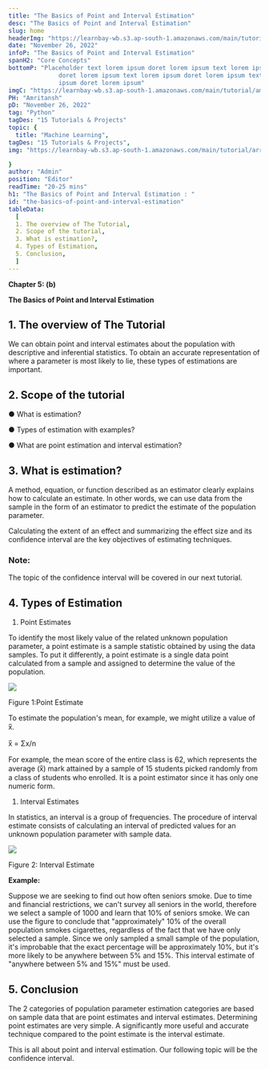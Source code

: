 ```yaml
---
title: "The Basics of Point and Interval Estimation"
desc: "The Basics of Point and Interval Estimation"
slug: home
headerImg: "https://learnbay-wb.s3.ap-south-1.amazonaws.com/main/tutorial/python.png"
date: "November 26, 2022"
infoP: "The Basics of Point and Interval Estimation"
spanH2: "Core Concepts"
bottomP: "Placeholder text lorem ipsum doret lorem ipsum text lorem ipsum
              doret lorem ipsum text lorem ipsum doret lorem ipsum text lorem
              ipsum doret lorem ipsum"
imgC: "https://learnbay-wb.s3.ap-south-1.amazonaws.com/main/tutorial/amritansh.png"
PH: "Amritansh"
pD: "November 26, 2022"
tag: "Python"
tagDes: "15 Tutorials & Projects"
topic: {
  title: "Machine Learning",
tagDes: "15 Tutorials & Projects",
img: "https://learnbay-wb.s3.ap-south-1.amazonaws.com/main/tutorial/arrow.png"

}
author: "Admin"
position: "Editor"
readTime: "20-25 mins"
h1: "The Basics of Point and Interval Estimation : "
id: "the-basics-of-point-and-interval-estimation"
tableData:
  [
  1. The overview of The Tutorial, 
  2. Scope of the tutorial,  
  3. What is estimation?,  
  4. Types of Estimation,  
  5. Conclusion,
  ]
---
```






**Chapter 5: (b)**

**The Basics of Point and Interval Estimation**

## 1. The overview of The Tutorial


We can obtain point and interval estimates about the population with descriptive and inferential statistics. To obtain an accurate representation of where a parameter is most likely to lie, these types of estimations are important.

 

## 2. Scope of the tutorial


 


●  	What is estimation?


●  	Types of estimation with examples?


●  	What are point estimation and interval estimation?

## 3. What is estimation?


 

A method, equation, or function described as an estimator clearly explains how to calculate an estimate. In other words, we can use data from the sample in the form of an estimator to predict the estimate of the population parameter.

Calculating the extent of an effect and summarizing the effect size and its confidence interval are the key objectives of estimating techniques.

 


### Note:

The topic of the confidence interval will be covered in our next tutorial.

 

## 4. Types of Estimation



  1.    Point Estimates

To identify the most likely value of the related unknown population parameter, a point estimate is a sample statistic obtained by using the data samples. To put it differently, a point estimate is a single data point calculated from a sample and assigned to determine the value of the population.





<img src="https://learnbay-wb.s3.ap-south-1.amazonaws.com/main/tutorial/statistics/Point+estimate+figure+2.jpg"></img>



  Figure 1:Point Estimate

To estimate the population's mean, for example, we might utilize a value of x̅.

x̅ = Σx/n

For example, the mean score of the entire class is 62, which represents the average (x̅) mark attained by a sample of 15 students picked randomly from a class of students who enrolled. It is a point estimator since it has only one numeric form.



1. Interval Estimates

In statistics, an interval is a group of frequencies. The procedure of interval estimate consists of calculating an interval of predicted values for an unknown population parameter with sample data.





<img src="https://learnbay-wb.s3.ap-south-1.amazonaws.com/main/tutorial/statistics/interval+estimate+figure+2.jpg"></img>



  Figure 2: Interval Estimate

**Example:**

Suppose we are seeking to find out how often seniors smoke. Due to time and financial restrictions, we can't survey all seniors in the world, therefore we select a sample of 1000 and learn that 10% of seniors smoke. We can use the figure to conclude that "approximately" 10% of the overall population smokes cigarettes, regardless of the fact that we have only selected a sample. Since we only sampled a small sample of the population, it's improbable that the exact percentage will be approximately 10%, but it's more likely to be anywhere between 5% and 15%. This interval estimate of "anywhere between 5% and 15%" must be used.

 

## 5. Conclusion


 

The 2 categories of population parameter estimation categories are based on sample data that are point estimates and interval estimates. Determining point estimates are very simple. A significantly more useful and accurate technique compared to the point estimate is the interval estimate.

This is all about point and interval estimation. Our following topic will be the confidence interval.

 

